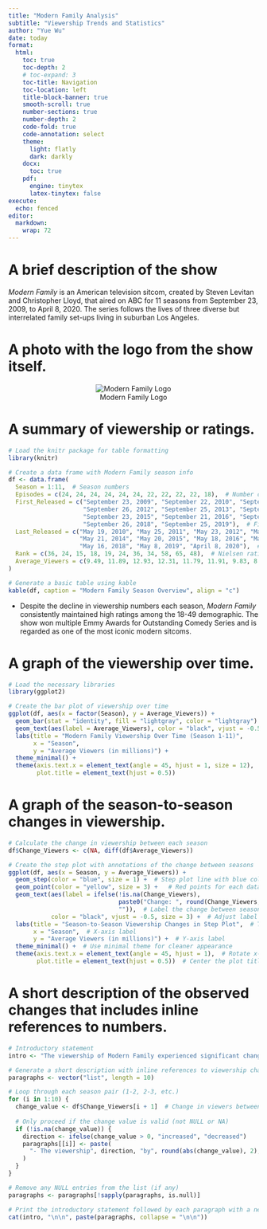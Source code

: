 ```yaml
---
title: "Modern Family Analysis"
subtitle: "Viewership Trends and Statistics"
author: "Yue Wu"
date: today
format: 
  html:
    toc: true
    toc-depth: 2
    # toc-expand: 3
    toc-title: Navigation
    toc-location: left
    title-block-banner: true
    smooth-scroll: true
    number-sections: true
    number-depth: 2
    code-fold: true
    code-annotation: select
    theme:
      light: flatly
      dark: darkly
    docx:
      toc: true
    pdf: 
      engine: tinytex
      latex-tinytex: false
execute:
  echo: fenced
editor: 
  markdown: 
    wrap: 72
---
```

# **A brief description of the show**
*Modern Family* is an American television sitcom, created by Steven Levitan and Christopher Lloyd, that aired on ABC for 11 seasons from September 23, 2009, to April 8, 2020. The series follows the lives of three diverse but interrelated family set-ups living in suburban Los Angeles. 

# **A photo with the logo from the show itself.**
<div style="text-align: center;">
  ![Modern Family Logo](../Data/modern-family.jpg)
</div>

# **A summary of viewership or ratings.**
```r
# Load the knitr package for table formatting
library(knitr)

# Create a data frame with Modern Family season info
df <- data.frame(
  Season = 1:11,  # Season numbers
  Episodes = c(24, 24, 24, 24, 24, 24, 22, 22, 22, 22, 18),  # Number of episodes per season
  First_Released = c("September 23, 2009", "September 22, 2010", "September 21, 2011",
                     "September 26, 2012", "September 25, 2013", "September 24, 2014",
                     "September 23, 2015", "September 21, 2016", "September 27, 2017",
                     "September 26, 2018", "September 25, 2019"),  # First air date
  Last_Released = c("May 19, 2010", "May 25, 2011", "May 23, 2012", "May 22, 2013", 
                    "May 21, 2014", "May 20, 2015", "May 18, 2016", "May 17, 2017", 
                    "May 16, 2018", "May 8, 2019", "April 8, 2020"),  # Last air date
  Rank = c(36, 24, 15, 18, 19, 24, 36, 34, 58, 65, 48),  # Nielsen rating rank
  Average_Viewers = c(9.49, 11.89, 12.93, 12.31, 11.79, 11.91, 9.83, 8.79, 7.09, 6.40, 7.10)  # Avg. viewers in millions
)

# Generate a basic table using kable
kable(df, caption = "Modern Family Season Overview", align = "c")
```
-   Despite the decline in viewership numbers each season, *Modern Family* consistently maintained high ratings among the 18-49 demographic. The show won multiple Emmy Awards for Outstanding Comedy Series and is regarded as one of the most iconic modern sitcoms.

# **A graph of the viewership over time.**
```r
# Load the necessary libraries
library(ggplot2)

# Create the bar plot of viewership over time
ggplot(df, aes(x = factor(Season), y = Average_Viewers)) + 
  geom_bar(stat = "identity", fill = "lightgray", color = "lightgray") +  
  geom_text(aes(label = Average_Viewers), color = "black", vjust = -0.5) +  
  labs(title = "Modern Family Viewership Over Time (Season 1-11)",  
       x = "Season",  
       y = "Average Viewers (in millions)") +  
  theme_minimal() +  
  theme(axis.text.x = element_text(angle = 45, hjust = 1, size = 12),  # Merged both definitions
        plot.title = element_text(hjust = 0.5)) 
```

# **A graph of the season-to-season changes in viewership.**
```r
# Calculate the change in viewership between each season
df$Change_Viewers <- c(NA, diff(df$Average_Viewers))

# Create the step plot with annotations of the change between seasons
ggplot(df, aes(x = Season, y = Average_Viewers)) +
  geom_step(color = "blue", size = 1) +  # Step plot line with blue color
  geom_point(color = "yellow", size = 3) +   # Red points for each data point
  geom_text(aes(label = ifelse(!is.na(Change_Viewers), 
                               paste0("Change: ", round(Change_Viewers, 2)), 
                               "")),  # Label the change between seasons
            color = "black", vjust = -0.5, size = 3) +  # Adjust label position and size
  labs(title = "Season-to-Season Viewership Changes in Step Plot",  # Title
       x = "Season",  # X-axis label
       y = "Average Viewers (in millions)") +  # Y-axis label
  theme_minimal() +  # Use minimal theme for cleaner appearance
  theme(axis.text.x = element_text(angle = 45, hjust = 1),  # Rotate x-axis labels for readability
        plot.title = element_text(hjust = 0.5))  # Center the plot title

```

# **A short description of the observed changes that includes inline references to numbers.**
```r
# Introductory statement
intro <- "The viewership of Modern Family experienced significant changes across seasons."

# Generate a short description with inline references to viewership changes
paragraphs <- vector("list", length = 10)

# Loop through each season pair (1-2, 2-3, etc.)
for (i in 1:10) {
  change_value <- df$Change_Viewers[i + 1]  # Change in viewers between consecutive seasons
  
  # Only proceed if the change value is valid (not NULL or NA)
  if (!is.na(change_value)) {
    direction <- ifelse(change_value > 0, "increased", "decreased")
    paragraphs[[i]] <- paste(
      "- The viewership", direction, "by", round(abs(change_value), 2), "million viewers between season", i, "and season", i + 1, "."
    )
  }
}

# Remove any NULL entries from the list (if any)
paragraphs <- paragraphs[!sapply(paragraphs, is.null)]

# Print the introductory statement followed by each paragraph with a newline for separation
cat(intro, "\n\n", paste(paragraphs, collapse = "\n\n"))
```
